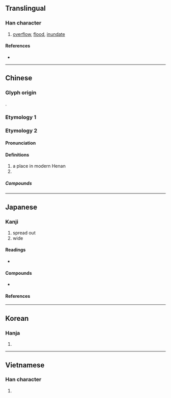 {{character info/new}}
{{also|泛}}
==Translingual==

===Han character===
{{Han char|rn=85|rad=水|as=02|sn=5|four=37112|canj=ESU|ids=⿰氵㔾}}

# [[overflow]], [[flood]], [[inundate]]

====References====
* {{Han ref|kx=0603.140|dkj=17101|dj=0997.090|hdz=31549.090|uh=6C3E|ud=27710|bh=A5C6|bd=42438}}

----

==Chinese==
{{zh-forms}}

===Glyph origin===
{{Han etym}}
{{Han compound|水|㔾|c1=s|c2=p|ls=psc}}.
===Etymology 1===
{{zh-see|泛|v}}
===Etymology 2===
====Pronunciation====
{{zh-pron
|m=fán
|cat=pn
}}

====Definitions====
{{zh-hanzi}}

# a place in modern Henan
#{{surname|lang=zh}}

=====Compounds=====
{{zh-der|彗氾畫塗|氾氾|氾愛|氾濫|氾博|普氾|氾拜|氾濫成災}}

----

==Japanese==

===Kanji===
{{ja-kanji|grade=c|rs=水02}}

# spread out
# wide

====Readings====
* {{ja-readings|on=[[はん]] (han)|kun=[[ひろがる]] (hirogaru)}}

====Compounds====
* {{ja-r|氾濫|はんらん|gloss=[[flood]], [[inundation]]}}

====References====
{{ja-kref
|ku=4037
|shift=94c3
|jis=4845
|euc=C8C5
|freq=''not ranked''
|nelson=2483
|newnelson=3033
|halpern=''not listed''
|kld=''not listed''
|heisig=2301
|tuttle=3a2.3
}}

----

==Korean==

===Hanja===
{{ko-hanja|hangeul=범|eumhun=|rv=beom|mr=pŏm|y=pem}}

# {{defn|lang=ko|sort=水02}}

----

==Vietnamese==

===Han character===
{{vi-hantu|[[phiếm]]|rs=水02}}

# {{defn|lang=vi|sort=水02}}
